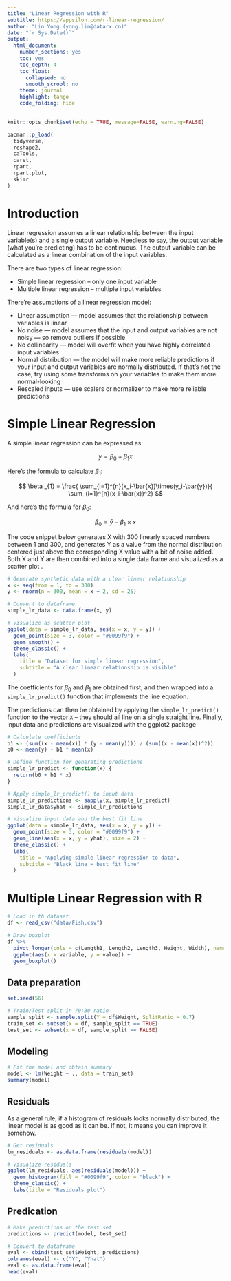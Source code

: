 ```yaml
---
title: "Linear Regression with R"
subtitle: https://appsilon.com/r-linear-regression/
author: "Lin Yong (yong.lin@datarx.cn)"
date: "`r Sys.Date()`"
output:
  html_document:
    number_sections: yes
    toc: yes
    toc_depth: 4
    toc_float:
      collapsed: no
      smooth_scrool: no
    theme: journal
    highlight: tango
    code_folding: hide
---
```


```r
knitr::opts_chunk$set(echo = TRUE, message=FALSE, warning=FALSE)

pacman::p_load(
  tidyverse,
  reshape2,
  caTools,
  caret,
  rpart,
  rpart.plot,
  skimr
)
```

# Introduction

Linear regression assumes a linear relationship between the input variable(s) and a single output variable. Needless to say, the output variable (what you’re predicting) has to be continuous. The output variable can be calculated as a linear combination of the input variables.

There are two types of linear regression:

- Simple linear regression – only one input variable
- Multiple linear regression – multiple input variables

There’re assumptions of a linear regression model:

- Linear assumption — model assumes that the relationship between variables is linear
- No noise — model assumes that the input and output variables are not noisy — so remove outliers if possible
- No collinearity — model will overfit when you have highly correlated input variables
- Normal distribution — the model will make more reliable predictions if your input and output variables are normally distributed. If that’s not the case, try using some transforms on your variables to make them more normal-looking
- Rescaled inputs — use scalers or normalizer to make more reliable predictions

# Simple Linear Regression
A simple linear regression can be expressed as: 

$$
y = \beta _{0} + \beta _{1} x
$$

Here’s the formula to calculate $\beta _{1}$:

$$
\beta _{1} = \frac{ \sum_{i=1}^{n}(x_i-\bar{x})\times(y_i-\bar{y})}{ \sum_{i=1}^{n}(x_i-\bar{x})^2} 
$$

And here’s the formula for $\beta _{0}$:

$$
\beta _{0} = \bar{y} - \beta _{1} \times x
$$


The code snippet below generates X with 300 linearly spaced numbers between 1 and 300, and generates Y as a value from the normal distribution centered just above the corresponding X value with a bit of noise added. Both X and Y are then combined into a single data frame and visualized as a scatter plot .

```r

# Generate synthetic data with a clear linear relationship
x <- seq(from = 1, to = 300)
y <- rnorm(n = 300, mean = x + 2, sd = 25)

# Convert to dataframe
simple_lr_data <- data.frame(x, y)

# Visualize as scatter plot
ggplot(data = simple_lr_data, aes(x = x, y = y)) +
  geom_point(size = 3, color = "#0099f9") +
  geom_smooth() +
  theme_classic() +
  labs(
    title = "Dataset for simple linear regression",
    subtitle = "A clear linear relationship is visible"
  )

```

The coefficients for $\beta _{0}$ and $\beta _{1}$ are obtained first, and then wrapped into a `simple_lr_predict()` function that implements the line equation.

The predictions can then be obtained by applying the `simple_lr_predict()` function to the vector `X` – they should all line on a single straight line. Finally, input data and predictions are visualized with the ggplot2 package

```r

# Calculate coefficients
b1 <- (sum((x - mean(x)) * (y - mean(y)))) / (sum((x - mean(x))^2))
b0 <- mean(y) - b1 * mean(x)

# Define function for generating predictions
simple_lr_predict <- function(x) {
  return(b0 + b1 * x)
}

# Apply simple_lr_predict() to input data
simple_lr_predictions <- sapply(x, simple_lr_predict)
simple_lr_data$yhat <- simple_lr_predictions

# Visualize input data and the best fit line
ggplot(data = simple_lr_data, aes(x = x, y = y)) +
  geom_point(size = 3, color = "#0099f9") +
  geom_line(aes(x = x, y = yhat), size = 2) +
  theme_classic() +
  labs(
    title = "Applying simple linear regression to data",
    subtitle = "Black line = best fit line"
  )
```

# Multiple Linear Regression with R

```r
# Load in th dataset
df <- read_csv("data/Fish.csv")

# Draw boxplot
df %>% 
  pivot_longer(cols = c(Length1, Length2, Length3, Height, Width), names_to = "variable", values_to = "value") %>%
  ggplot(aes(x = variable, y = value)) +
  geom_boxplot()
```

## Data preparation

```r
set.seed(56)

# Train/Test split in 70:30 ratio
sample_split <- sample.split(Y = df$Weight, SplitRatio = 0.7)
train_set <- subset(x = df, sample_split == TRUE)
test_set <- subset(x = df, sample_split == FALSE)
```

## Modeling

```r
# Fit the model and obtain summary
model <- lm(Weight ~ ., data = train_set)
summary(model)
```

## Residuals

As a general rule, if a histogram of residuals looks normally distributed, the linear model is as good as it can be. If not, it means you can improve it somehow. 

```r
# Get residuals
lm_residuals <- as.data.frame(residuals(model))

# Visualize residuals
ggplot(lm_residuals, aes(residuals(model))) +
  geom_histogram(fill = "#0099f9", color = "black") +
  theme_classic() +
  labs(title = "Residuals plot")
```

## Predication

```r
# Make predictions on the test set
predictions <- predict(model, test_set)

# Convert to dataframe
eval <- cbind(test_set$Weight, predictions)
colnames(eval) <- c("Y", "Yhat")
eval <- as.data.frame(eval)
head(eval)
```











